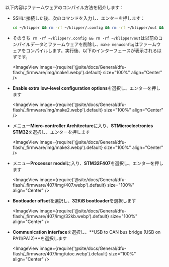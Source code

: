 以下内容はファームウェアのコンパイル方法を紹介します：
* SSHに接続した後、次のコマンドを入力し、エンターを押します：

    ```bash
    cd ~/klipper && rm -rf ~/klipper/.config && rm -rf ~/klipper/out && make menuconfig
    ```

* そのうち` rm -rf ~/klipper/.config && rm -rf ~/klipper/out`は以前のコンパイルデータとファームウェアを削除し、`make menuconfig`はファームウェアをコンパイルします。実行後、以下のインターフェースが表示されるはずです。

    <ImageView image={require('@site/docs/General/dfu-flash/_firmware/img/make1.webp').default} size="100%" align="Center" />

* **Enable extra low-level configuration options**を選択し、エンターを押します

    <ImageView image={require('@site/docs/General/dfu-flash/_firmware/img/make2.webp').default} size="100%" align="Center" />

* メニュー**Micro-controller Architecture**に入り、**STMicroelectronics STM32**を選択し、エンターを押します

    <ImageView image={require('@site/docs/General/dfu-flash/_firmware/img/make3.webp').default} size="100%" align="Center" />

* メニュー**Processor model**に入り、**STM32F407**を選択し、エンターを押します

    <ImageView image={require('@site/docs/General/dfu-flash/_firmware/407/img/407.webp').default} size="100%" align="Center" />

* **Bootloader offset**を選択し、**32KiB bootloader**を選択します

    <ImageView image={require('@site/docs/General/dfu-flash/_firmware/407/img/32kb.webp').default} size="100%" align="Center" />

* **Communication interface**を選択し、**USB to CAN bus bridge (USB on PA11/PA12)**を選択します

    <ImageView image={require('@site/docs/General/dfu-flash/_firmware/407/img/utoc.webp').default} size="100%" align="Center" />
